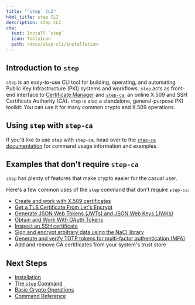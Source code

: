 ```yaml
---
title: "`step` CLI"
html_title: step CLI
description: step CLI
cta:
  text: Install `step`
  icon: ToolsIcon
  path: /docs/step-cli/installation
---
```


## Introduction to `step`

`step` is an easy-to-use CLI tool for building, operating, and automating Public Key Infrastructure (PKI) systems and workflows. `step` acts as front-end interface to [Certificate Manager](/certificate-manager) and [`step-ca`](/docs/step-ca), an online X.509 and SSH Certificate Authority (CA). `step` is also a standalone, general-purpose PKI toolkit: You can use it for many common crypto and X.509 operations.

## Using `step` with `step-ca`

If you'd like to use `step` with `step-ca`, head over to the [`step-ca` documentation](/docs/step-ca) for command usage information and examples.

## Examples that don't require `step-ca`

`step` has plenty of features that make crypto easier for the casual user.

Here's a few common uses of the `step` command that don't require `step-ca`:

- [Create and work with X.509 certificates](/docs/step-cli/basic-crypto-operations#create-and-work-with-x509-certificates)
- [Get a TLS Certificate From Let's Encrypt](/docs/step-cli/basic-crypto-operations#get-a-tls-certificate-from-lets-encrypt)
- [Generate JSON Web Tokens (JWTs) and JSON Web Keys (JWKs)](/docs/step-cli/basic-crypto-operations#generate-json-web-tokens-jwts-and-json-web-keys-jwks)
- [Obtain and Work With OAuth Tokens](/docs/step-cli/basic-crypto-operations#obtain-and-work-with-oauth-tokens)
- [Inspect an SSH certificate](/docs/step-cli/basic-crypto-operations#work-with-ssh-certificates)
- [Sign and encrypt arbitrary data using the NaCl library](/docs/step-cli/basic-crypto-operations#sign-and-encrypt-arbitrary-data)
- [Generate and verify TOTP tokens for multi-factor authentication (MFA)](/docs/step-cli/basic-crypto-operations#generate-totp-tokens-for-multi-factor-authentication-mfa)
- Add and remove CA certificates from your system's trust store

## Next Steps

* [Installation](/docs/step-cli/installation)
* [The `step` Command](/docs/step-cli/the-step-command)
* [Basic Crypto Operations](/docs/step-cli/basic-crypto-operations)
* [Command Reference](/docs/step-cli/reference)
